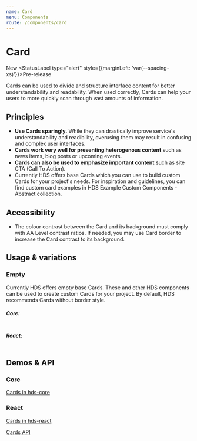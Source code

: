 ```yaml
---
name: Card
menu: Components
route: /components/card
---
```




# Card

<StatusLabel>New</StatusLabel>
<StatusLabel type="alert" style={{marginLeft: 'var(--spacing-xs)'}}>Pre-release</StatusLabel> 

<LargeParagraph>
    Cards can be used to divide and structure interface content for better understandability and readability. When used correctly, Cards can help your users to more quickly scan through vast amounts of information.
</LargeParagraph>

## Principles
- **Use Cards sparingly.** While they can drastically improve service's understandability and readibility, overusing them may result in confusing and complex user interfaces.
- **Cards work very well for presenting heterogenous content** such as news items, blog posts or upcoming events.
- **Cards can also be used to emphasize important content** such as site CTA (Call To Action).
- Currently HDS offers base Cards which you can use to build custom Cards for your project's needs. For inspiration and guidelines, you can find custom card examples in <Link href="https://share.goabstract.com/e6aa2ebd-1a49-4cb1-90ef-a44a6486c28b" external>HDS Example Custom Components - Abstract collection</Link>.

## Accessibility
- The colour contrast between the Card and its background must comply with <Link href="https://www.w3.org/TR/WCAG21/#contrast-minimum" external>AA Level contrast ratios</Link>. If needed, you may use Card border to increase the Card contrast to its background.

## Usage & variations

### Empty
Currently HDS offers empty base Cards. These and other HDS components can be used to create custom Cards for your project. By default, HDS recommends Cards without border style.

<Playground>

</Playground>

##### Core:
```html

```

##### React:
```tsx

```

## Demos & API

### Core

[Cards in hds-core](/storybook/core/?path=/story/components-notification--default)

### React

[Cards in hds-react](/storybook/react/?path=/story/components-notification--default)

[Cards API](/storybook/react/?path=/docs/components-notification--default)
